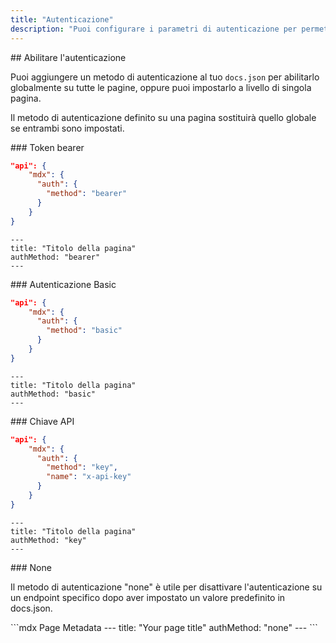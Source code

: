 ```yaml
---
title: "Autenticazione"
description: "Puoi configurare i parametri di autenticazione per permettere agli utenti di usare le proprie chiavi API reali."
---
```


<div id="enabling-authentication">
  ## Abilitare l'autenticazione
</div>

Puoi aggiungere un metodo di autenticazione al tuo `docs.json` per abilitarlo globalmente su tutte le pagine, oppure puoi impostarlo a livello di singola pagina.

Il metodo di autenticazione definito su una pagina sostituirà quello globale se entrambi sono impostati.

<div id="bearer-token">
  ### Token bearer
</div>

<CodeGroup>

```json docs.json
"api": {
    "mdx": {
      "auth": {
        "method": "bearer"
      }
    }
}
```

```mdx Page Metadata
---
title: "Titolo della pagina"
authMethod: "bearer"
---
```

</CodeGroup>

<div id="basic-authentication">
  ### Autenticazione Basic
</div>

<CodeGroup>

```json docs.json
"api": {
    "mdx": {
      "auth": {
        "method": "basic"
      }
    }
}
```

```mdx Page Metadata
---
title: "Titolo della pagina"
authMethod: "basic"
---
```

</CodeGroup>

<div id="api-key">
  ### Chiave API
</div>

<CodeGroup>

```json docs.json
"api": {
    "mdx": {
      "auth": {
        "method": "key",
        "name": "x-api-key"
      }
    }
}
```

```mdx Page Metadata
---
title: "Titolo della pagina"
authMethod: "key"
---
```

</CodeGroup>

<div id="none">
  ### None
</div>

Il metodo di autenticazione "none" è utile per disattivare l'autenticazione su un endpoint specifico dopo aver impostato un valore predefinito in docs.json.

<CodeGroup>
```mdx Page Metadata
---
title: "Your page title"
authMethod: "none"
---
```
</CodeGroup>